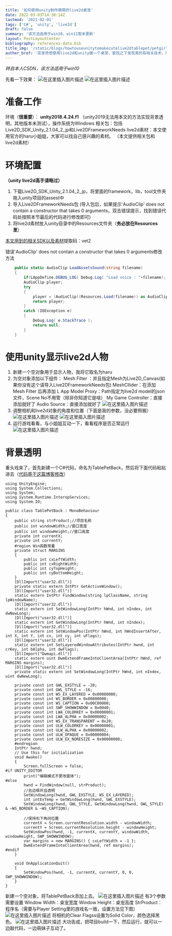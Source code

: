 ```yaml
---
title: '如何使用unity制作萌萌的live2d桌宠'
date: 2022-03-03T14:30:14Z
lastmod: '2021-02-01'
tags: ['C#', 'unity', 'live2d']
draft: false
summary: '该方法适用于win10，win11暂未更新'
layout: PostLayoutCenter
bibliography: references-data.bib
title_img: '/static/blogs/howtouseunitytomakecutelive2dtablepet/petgirl.png'
auther_bref: '突发奇想使用live2d和unity做一个桌宠，查找之下发现真的有相关技术，而且难度也不是很大，于是便有了此文。'
---
```



*转自本人CSDN，该方法适用于win10*

先看一下效果：
![在这里插入图片描述](/static/blogs/howtouseunitytomakecutelive2dtablepet/1.png#pic_center)
![在这里插入图片描述](/static/blogs/howtouseunitytomakecutelive2dtablepet/2.png#pic_center)
# 准备工作
环境（**很重要**）： **unity2018.4.24.f1** （unity2019无法用本文的方法实现背景透明，其他版本未测试），操作系统为Windows
相关包：包括Live2D_SDK_Unity_2.1.04_2_jp和Live2DFrameworkNeeds
live2d素材：本文使用官方的haru小姐姐，大家可以找自己感兴趣的素材。
（本文提供相关包和live2d素材）
# 环境配置
**（unity live2d高手请略过）**
1. 下载Live2D_SDK_Unity_2.1.04_2_jp，将里面的framework，lib，tool文件夹拖入unity项目的assest中
2. 导入Live2DFrameworkNeeds包
(导入包后，如果提示'AudioClip' does not contain a constructor that takes 0 arguments，双击错误提示，找到错误代码处按照本节最后的代码进行修改即可)
3. 将live2d素材放入unity目录中的Resources文件夹（**务必放在Resources里**）


[本文用到的相关SDK以及素材](https://pan.baidu.com/s/1-Rz8p7nSaU9XEdPqtd8Pow)提取码：vet2


错误'AudioClip' does not contain a constructor that takes 0 arguments修改方法
```C#
	public static AudioClip LoadAssetsSound(string filename)
	{
		if(LAppDefine.DEBUG_LOG) Debug.Log( "Load voice : "+filename);
		AudioClip player;
		try
		{
            player = (AudioClip)(Resources.Load(filename)) as AudioClip;
            return player;
        }
		catch (IOException e)
		{
			Debug.Log( e.StackTrace );
            return null;
		}
	}
```
# 使用unity显示live2d人物
1. 新建一个空对象用于显示人物，我将它取名为haru
2. 为空对象添加以下组件：
	 Mesh Filter ：并且指定Mesh为Live2D_Canvas(如果你没有这个请导入Live2DFrameworkNeeds包)
	 MeshCllider：在添加Mesh Filter 后再添加
	 L App Model Proxy：Path指定为live2d model的json文件，Scene No不用管（除非你知道它是啥）
	 My Game Controller：直接添加就好了
	 Audio Source：直接添加就好了
![在这里插入图片描述](/static/blogs/howtouseunitytomakecutelive2dtablepet/3.png#pic_center)
3. 调整相机和live2d对象的角度和位置（下面是我的参数，没必要照搬）
![在这里插入图片描述](/static/blogs/howtouseunitytomakecutelive2dtablepet/4.png#pic_center)
![在这里插入图片描述](/static/blogs/howtouseunitytomakecutelive2dtablepet/5.png#pic_center)
4. 运行游戏看看，与小姐姐互动一下，看看程序是否正常运行
![在这里插入图片描述](/static/blogs/howtouseunitytomakecutelive2dtablepet/6.png#pic_center)
# 背景透明
重头戏来了，首先新建一个C#代码，命名为TablePetBack，然后将下面代码粘贴进去（[代码基于这篇博客修改](https://blog.csdn.net/q493201681/article/details/65936592)）
```
using UnityEngine;
using System.Collections;
using System;
using System.Runtime.InteropServices;
using System.IO;

public class TablePetBack : MonoBehaviour
{
    public string strProduct;//项目名称
    public int windowWidth;//窗口宽度
    public int windowHeight;//窗口高度
    private int currentX;
    private int currentY;
    #region Win函数常量
    private struct MARGINS
    {
        public int cxLeftWidth;
        public int cxRightWidth;
        public int cyTopHeight;
        public int cyBottomHeight;
    }
    [DllImport("user32.dll")]
    private static extern IntPtr GetActiveWindow();
    [DllImport("user32.dll")]
    static extern IntPtr FindWindow(string lpClassName, string lpWindowName);
    [DllImport("user32.dll")]
    static extern int SetWindowLong(IntPtr hWnd, int nIndex, int dwNewLong);
    [DllImport("user32.dll")]
    static extern int GetWindowLong(IntPtr hWnd, int nIndex);
    [DllImport("user32.dll")]
    static extern int SetWindowPos(IntPtr hWnd, int hWndInsertAfter, int X, int Y, int cx, int cy, int uFlags);
    [DllImport("user32.dll")]
    static extern int SetLayeredWindowAttributes(IntPtr hwnd, int crKey, int bAlpha, int dwFlags);
    [DllImport("Dwmapi.dll")]
    static extern uint DwmExtendFrameIntoClientArea(IntPtr hWnd, ref MARGINS margins);
    [DllImport("user32.dll")]
    private static extern int SetWindowLong(IntPtr hWnd, int nIndex, uint dwNewLong);

    private const int GWL_EXSTYLE = -20;
    private const int GWL_STYLE = -16;
    private const int WS_EX_LAYERED = 0x00080000;
    private const int WS_BORDER = 0x00800000;
    private const int WS_CAPTION = 0x00C00000;
    private const int SWP_SHOWWINDOW = 0x0040;
    private const int LWA_COLORKEY = 0x00000001;
    private const int LWA_ALPHA = 0x00000002;
    private const int WS_EX_TRANSPARENT = 0x20;
    private const int ULW_COLORKEY = 0x00000001;
    private const int ULW_ALPHA = 0x00000002;
    private const int ULW_OPAQUE = 0x00000004;
    private const int ULW_EX_NORESIZE = 0x00000008;
    #endregion
    IntPtr hwnd;
    // Use this for initialization
    void Awake()
    {
        Screen.fullScreen = false;
#if UNITY_EDITOR
        print("编辑模式不更改窗体");
#else
        hwnd = FindWindow(null, strProduct);
        //去边框并且透明
        SetWindowLong(hwnd, GWL_EXSTYLE, WS_EX_LAYERED);
        int intExTemp = GetWindowLong(hwnd, GWL_EXSTYLE);
        SetWindowLong(hwnd, GWL_STYLE, GetWindowLong(hwnd, GWL_STYLE) & ~WS_BORDER & ~WS_CAPTION);

        //保持右下角间位置
        currentX = Screen.currentResolution.width - windowWidth;
        currentY = Screen.currentResolution.height - windowHeight;
        SetWindowPos(hwnd, -1, currentX, currentY, windowWidth, windowHeight, SWP_SHOWWINDOW);
        var margins = new MARGINS() { cxLeftWidth = -1 };
        DwmExtendFrameIntoClientArea(hwnd, ref margins);
#endif
    }

    void OnApplicationQuit()
    {
        SetWindowPos(hwnd, -1, currentX, currentY, 0, 0, SWP_SHOWWINDOW);
    }
}
```
新建一个空对象，将TablePetBack添加上去。
![在这里插入图片描述](/static/blogs/howtouseunitytomakecutelive2dtablepet/7.png#pic_center)
有3个参数需要设置
  Window Width：桌宠宽度
  Window Height：桌宠高度
  StrProduct：程序名（需要与Player Setting里的游戏名一致，设置方法见下图）
![在这里插入图片描述](/static/blogs/howtouseunitytomakecutelive2dtablepet/8.png#pic_center)
将相机的Clear Flagss设置为Solid Color，颜色选择黑色。
![在这里插入图片描述](/static/blogs/howtouseunitytomakecutelive2dtablepet/9.png#pic_center)
大功告成，把项目build一下，然后运行，就可以一边敲代码，一边萌妹子互动了。
